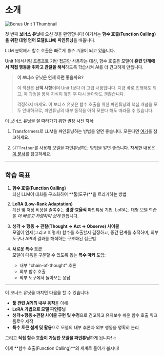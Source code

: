 # 소개

![Bonus Unit 1 Thumbnail](https://huggingface.co/datasets/agents-course/course-images/resolve/main/en/bonus-unit1/thumbnail.jpg)

첫 번째 **보너스 유닛**에 오신 것을 환영합니다! 여기서는 **함수 호출(Function Calling)을 위한 대형 언어 모델(LLM) 파인튜닝**을 배웁니다.

LLM 분야에서 함수 호출은 빠르게 *필수 기술*이 되고 있습니다.

Unit 1에서처럼 프롬프트 기반 접근만 사용하는 대신, 함수 호출은 모델이 **훈련 단계에서 직접 행동을 취하고 관찰을 해석**하도록 학습시켜 AI를 더 견고하게 만듭니다.

> **이 보너스 유닛은 언제 하면 좋을까요?**
>
> 이 섹션은 **선택 사항**이며 Unit 1보다 더 고급 내용입니다. 지금 바로 진행해도 되고, 이 과정을 통해 지식이 쌓인 후 다시 돌아와도 괜찮습니다.
>
> 걱정하지 마세요. 이 보너스 유닛은 함수 호출을 위한 파인튜닝의 핵심 개념을 모두 안내하므로, 파인튜닝의 내부 동작을 아직 모른다 해도 따라올 수 있습니다.

이 보너스 유닛을 잘 따라가기 위한 권장 사전 지식:

1. Transformers로 LLM을 파인튜닝하는 방법을 알면 좋습니다. 모른다면 [여기](https://huggingface.co/learn/nlp-course/chapter3/1?fw=pt)를 참고하세요.

2. `SFTTrainer`를 사용해 모델을 파인튜닝하는 방법을 알면 좋습니다. 자세한 내용은 [이 문서](https://huggingface.co/learn/nlp-course/en/chapter11/1)를 참고하세요.

---

## 학습 목표

1. **함수 호출(Function Calling)**  
   최신 LLM이 대화를 구조화하여 **툴(도구)**을 트리거하는 방법

2. **LoRA (Low-Rank Adaptation)**  
   계산 및 저장 비용을 줄여주는 **경량·효율적** 파인튜닝 기법. LoRA는 대형 모델 학습을 *더 빠르고 저렴하며 쉽게* 만듭니다.

3. **생각 → 행동 → 관찰(Thought → Act → Observe) 사이클**  
   모델이 언제(그리고 어떻게) 함수를 호출할지 결정하고, 중간 단계를 추적하며, 외부 도구나 API의 결과를 해석하는 구조화된 접근법

4. **새로운 특수 토큰**  
   모델이 다음을 구분할 수 있도록 돕는 **특수 마커** 도입:
   - 내부 "chain-of-thought" 추론
   - 외부 함수 호출
   - 외부 도구에서 돌아오는 응답

---

이 보너스 유닛을 마치면 다음을 할 수 있습니다:

- **툴 관련 API의 내부 동작**을 이해
- **LoRA 기법으로 모델 파인튜닝**
- **생각→행동→관찰 사이클 구현 및 수정**으로 견고하고 유지보수 쉬운 함수 호출 워크플로우 제작
- **특수 토큰 설계 및 활용**으로 모델의 내부 추론과 외부 행동을 명확히 분리

그리고 **직접 함수 호출이 가능한 모델을 파인튜닝**하게 됩니다! 🔥

이제 **함수 호출(Function Calling)**의 세계로 들어가 봅시다! 
